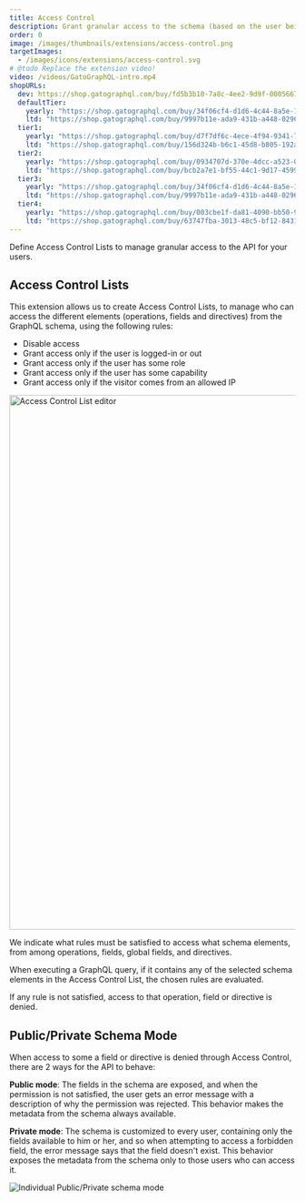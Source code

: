 ```yaml
---
title: Access Control
description: Grant granular access to the schema (based on the user being logged-in, having some role or capability, or by IP), to manage who can access what data.
order: 0
image: /images/thumbnails/extensions/access-control.png
targetImages:
  - /images/icons/extensions/access-control.svg
# @todo Replace the extension video!
video: /videos/GatoGraphQL-intro.mp4
shopURLs:
  dev: https://shop.gatographql.com/buy/fd5b3b10-7a8c-4ee2-9d9f-000566743b9d
  defaultTier:
    yearly: "https://shop.gatographql.com/buy/34f06cf4-d1d6-4c44-8a5e-1d95863b60fb"
    ltd: "https://shop.gatographql.com/buy/9997b11e-ada9-431b-a448-0296060a989f"
  tier1:
    yearly: "https://shop.gatographql.com/buy/d7f7df6c-4ece-4f94-9341-7f486b3b398c"
    ltd: "https://shop.gatographql.com/buy/156d324b-b6c1-45d8-b805-192a83d90869"
  tier2:
    yearly: "https://shop.gatographql.com/buy/0934707d-370e-4dcc-a523-0cd22913ea23"
    ltd: "https://shop.gatographql.com/buy/bcb2a7e1-bf55-44c1-9d17-4599eef384c3"
  tier3:
    yearly: "https://shop.gatographql.com/buy/34f06cf4-d1d6-4c44-8a5e-1d95863b60fb"
    ltd: "https://shop.gatographql.com/buy/9997b11e-ada9-431b-a448-0296060a989f"
  tier4:
    yearly: "https://shop.gatographql.com/buy/003cbe1f-da81-4090-bb50-951d94e63eaa"
    ltd: "https://shop.gatographql.com/buy/63747fba-3013-48c5-bf12-84319123c68b"
---
```


Define Access Control Lists to manage granular access to the API for your users.

## Access Control Lists

This extension allows us to create Access Control Lists, to manage who can access the different elements (operations, fields and directives) from the GraphQL schema, using the following rules:

- Disable access
- Grant access only if the user is logged-in or out
- Grant access only if the user has some role
- Grant access only if the user has some capability
- Grant access only if the visitor comes from an allowed IP

<Image
  src="/assets/extensions/upstream-pro/access-control-list.png"
  width="1026"
  height="940"
  alt="Access Control List editor"
  caption="Access Control List editor"
/>

We indicate what rules must be satisfied to access what schema elements, from among operations, fields, global fields, and directives.

When executing a GraphQL query, if it contains any of the selected schema elements in the Access Control List, the chosen rules are evaluated.

If any rule is not satisfied, access to that operation, field or directive is denied.

## Public/Private Schema Mode

When access to some a field or directive is denied through Access Control, there are 2 ways for the API to behave:

**Public mode**: The fields in the schema are exposed, and when the permission is not satisfied, the user gets an error message with a description of why the permission was rejected. This behavior makes the metadata from the schema always available.

**Private mode**: The schema is customized to every user, containing only the fields available to him or her, and so when attempting to access a forbidden field, the error message says that the field doesn't exist. This behavior exposes the metadata from the schema only to those users who can access it.

![Individual Public/Private schema mode](/assets/guides/upstream-pro/acl-public-private-schema-mode.png "Individual Public/Private schema mode")
